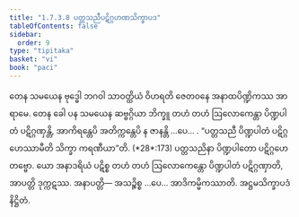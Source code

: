 ```yaml
---
title: "1.7.3.8 ပတ္တသညီပဋိဂ္ဂဟဏသိက္ခာပဒ"
tableOfContents: false
sidebar:
  order: 9
type: "tipitaka"
basket: "vi"
book: "paci"
---
```



<DynamicBreadcrumb />

<Division number="603" book="paci">

<Paragraph number="1820" book="paci">
တေန သမယေန ဗုဒ္ဓေါ ဘဂဝါ သာဝတ္ထိယံ ဝိဟရတိ ဇေတဝနေ အနာထပိဏ္ဍိကဿ အာရာမေ. တေန ခေါ ပန သမယေန ဆဗ္ဗဂ္ဂိယာ ဘိက္ခူ တဟံ တဟံ ဩလောကေန္တာ ပိဏ္ဍပါတံ ပဋိဂ္ဂဏှန္တိ, အာကိရန္တေပိ အတိက္ကန္တေပိ န ဇာနန္တိ …ပေ… .
</Paragraph>

<Paragraph number="1821" book="paci">
<Emphasis>“ပတ္တသညီ ပိဏ္ဍပါတံ ပဋိဂ္ဂဟေဿာမီတိ သိက္ခာ ကရဏီယာ”</Emphasis>တိ. (*28*:<Emphasis>173</Emphasis>)
</Paragraph>

<Paragraph number="1822" book="paci">
ပတ္တသညိနာ ပိဏ္ဍပါတော ပဋိဂ္ဂဟေတဗ္ဗော. ယော အနာဒရိယံ ပဋိစ္စ တဟံ တဟံ ဩလောကေန္တော ပိဏ္ဍပါတံ ပဋိဂ္ဂဏှာတိ, အာပတ္တိ ဒုက္ကဋဿ.
</Paragraph>

<Paragraph number="1823" book="paci">
အနာပတ္တိ— အသဉ္စိစ္စ …ပေ… အာဒိကမ္မိကဿာတိ.

</Paragraph>
</Division>

<Paragraph number="1824" type="center" book="paci">
အဋ္ဌမသိက္ခာပဒံ နိဋ္ဌိတံ.
</Paragraph>